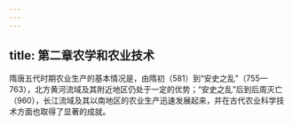 ```yaml
---
---
---
```

title: 第二章农学和农业技术
---







隋唐五代时期农业生产的基本情况是，由隋初（581）到“安史之乱”（755—763），北方黄河流域及其附近地区仍处于一定的优势；“安史之乱”后到后周灭亡（960），长江流域及其以南地区的农业生产迅速发展起来，并在古代农业科学技术方面也取得了显著的成就。